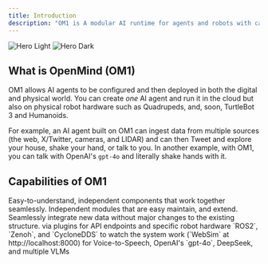 ```yaml
---
title: Introduction
description: "OM1 is A modular AI runtime for agents and robots with capabilities including movement and speech."
---
```


<img
  className="block dark:hidden"
  src="/assets/openmind-intro-cover.png"
  alt="Hero Light"
/>
<img
  className="hidden dark:block"
  src="/assets/openmind-intro-cover.png"
  alt="Hero Dark"
/>


## What is OpenMind (OM1)
OM1 allows AI agents to be configured and then deployed in both the digital and physical world. You can create *one* AI agent and run it in the cloud but also on physical robot hardware such as Quadrupeds, and, soon, TurtleBot 3 and Humanoids. 

For example, an AI agent built on OM1 can ingest data from multiple sources (the web, X/Twitter, cameras, and LIDAR) and can then Tweet and explore your house, shake your hand, or talk to you. In another example, with OM1, you can talk with OpenAI's `gpt-4o` and literally shake hands with it.

## Capabilities of OM1

<CardGroup cols={2}>
  <Card
    title=" Simple, modular architecture"
    icon="square-1"
  >
  Easy-to-understand, independent components that work together seamlessly.
   
  </Card>
   <Card
    title="All python "
    icon="square-2"
  >
  Independent modules that are easy maintain, and extend.
  </Card>
   <Card
    title="Easy to add new data inputs "
    icon="square-3"
  >
    Seamlessly integrate new data without major changes to the existing structure.
  </Card>
  <Card
    title="Easy to support new hardware "
    icon="square-4"
  >
   via plugins for API endpoints and specific robot hardware
  </Card>
  <Card
    title="Can be connected to: "
    icon="square-5"
  >
   `ROS2`, `Zenoh`, and `CycloneDDS`
  </Card>
  <Card
    title="Includes a simple web-based debug display "
    icon="square-6"
  >
   to watch the system work (`WebSim` at http://localhost:8000)
  </Card>
  <Card
    title="Preconfigured endpoints"
    icon="square-7"
  >
  for Voice-to-Speech, OpenAI's `gpt-4o`, DeepSeek, and multiple VLMs
  </Card>
  </CardGroup>